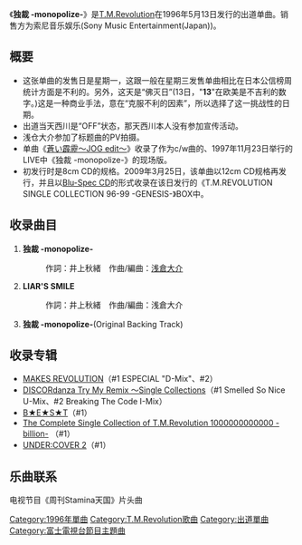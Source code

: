 {{Infobox song
| name       = 独裁 -monopolize--
| type       = single
| cover      = 
| caption    = 12cm版封面
| artist     = [[T.M.Revolution|T.M.Revolution]]
| released   = 1996年5月13日
| recorded   = 
| genre      = [[J-POP|J-POP]]
| length     = 12分7秒
| label      = [[Epic_Records_Japan|Antinous Records]]
| producer   = [[浅倉大介|浅倉大介]]
| chart_position = *28位（[[Oricon|Oricon]]）
*登場回数5回（[[Oricon|Oricon]]）
| certification = 
| prev_title = 
| prev_year  = 
| next_title = [[臍淑女_-ヴィーナス-|臍淑女 -ヴィーナス-]]
| next_year  = 1996
}}
《'''独裁 -monopolize-'''》是[[T.M.Revolution|T.M.Revolution]]在1996年5月13日发行的出道单曲。销售方为索尼音乐娱乐(Sony Music Entertainment(Japan))。

== 概要 ==
*这张单曲的发售日是星期一，这跟一般在星期三发售单曲相比在日本公信榜周统计方面是不利的。另外，这天是“佛灭日”(13日，"'''13'''"在欧美是不吉利的数字。)这是一种商业手法，意在“克服不利的因素”，所以选择了这一挑战性的日期。
*出道当天西川是“OFF”状态，那天西川本人没有参加宣传活动。
*浅仓大介参加了标题曲的PV拍摄。
*单曲《[[蒼い霹靂〜JOG_edit〜|蒼い霹靂〜JOG edit〜]]》收录了作为c/w曲的、1997年11月23日举行的LIVE中《独裁 -monopolize-》的现场版。
*初发行时是8cm CD的规格。2009年3月25日，该单曲以12cm CD规格再发行，并且以[[蓝光光盘|Blu-Spec CD]]的形式收录在该日发行的《T.M.REVOLUTION SINGLE COLLECTION 96-99 -GENESIS-》BOX中。

== 收录曲目 ==
# '''独裁 -monopolize-''' 
#: 作詞：井上秋緒　作曲/編曲：[[浅倉大介|浅倉大介]]
# '''LIAR'S SMILE''' 
#: 作詞：井上秋緒　作曲/編曲：浅倉大介
# '''独裁 -monopolize-'''(Original Backing Track)

== 收录专辑 ==
*[[MAKES_REVOLUTION|MAKES REVOLUTION]]（#1 ESPECIAL "D-Mix"、#2）
*[[DISCORdanza_Try_My_Remix_〜Single_Collections|DISCORdanza Try My Remix 〜Single Collections]]（#1 Smelled So Nice U-Mix、#2 Breaking The Code I-Mix）
*[[B★E★S★T|B★E★S★T]]（#1）
*[[The_Complete_Single_Collection_of_T.M.Revolution_1000000000000_-billion-|The Complete Single Collection of T.M.Revolution 1000000000000 -billion-]]  （#1）
*[[UNDER:COVER_2|UNDER:COVER 2]]（#1）
== 乐曲联系 ==
电视节目《周刊Stamina天国》片头曲

[[Category:1996年單曲|Category:1996年單曲]]
[[Category:T.M.Revolution歌曲|Category:T.M.Revolution歌曲]]
[[Category:出道單曲|Category:出道單曲]]
[[Category:富士電視台節目主題曲|Category:富士電視台節目主題曲]]